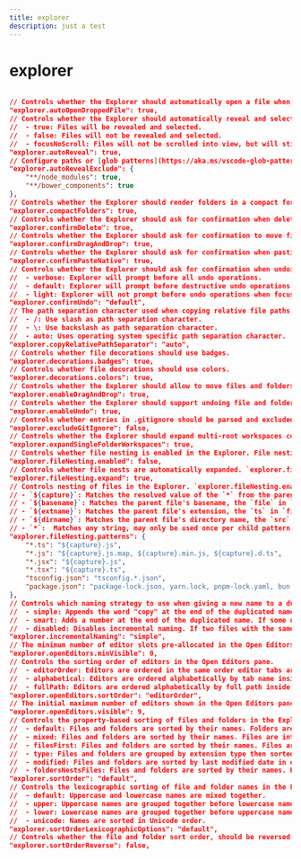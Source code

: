 ```yaml
---
title: explorer
description: just a test
---
```

# explorer
```json

// Controls whether the Explorer should automatically open a file when it is dropped into the explorer
"explorer.autoOpenDroppedFile": true,
// Controls whether the Explorer should automatically reveal and select files when opening them.
//  - true: Files will be revealed and selected.
//  - false: Files will not be revealed and selected.
//  - focusNoScroll: Files will not be scrolled into view, but will still be focused.
"explorer.autoReveal": true,
// Configure paths or [glob patterns](https://aka.ms/vscode-glob-patterns) for excluding files and folders from being revealed and selected in the Explorer when they are opened. Glob patterns are always evaluated relative to the path of the workspace folder unless they are absolute paths.
"explorer.autoRevealExclude": {
    "**/node_modules": true,
    "**/bower_components": true
},
// Controls whether the Explorer should render folders in a compact form. In such a form, single child folders will be compressed in a combined tree element. Useful for Java package structures, for example.
"explorer.compactFolders": true,
// Controls whether the Explorer should ask for confirmation when deleting a file via the trash.
"explorer.confirmDelete": true,
// Controls whether the Explorer should ask for confirmation to move files and folders via drag and drop.
"explorer.confirmDragAndDrop": true,
// Controls whether the Explorer should ask for confirmation when pasting native files and folders.
"explorer.confirmPasteNative": true,
// Controls whether the Explorer should ask for confirmation when undoing.
//  - verbose: Explorer will prompt before all undo operations.
//  - default: Explorer will prompt before destructive undo operations.
//  - light: Explorer will not prompt before undo operations when focused.
"explorer.confirmUndo": "default",
// The path separation character used when copying relative file paths.
//  - /: Use slash as path separation character.
//  - \: Use backslash as path separation character.
//  - auto: Uses operating system specific path separation character.
"explorer.copyRelativePathSeparator": "auto",
// Controls whether file decorations should use badges.
"explorer.decorations.badges": true,
// Controls whether file decorations should use colors.
"explorer.decorations.colors": true,
// Controls whether the Explorer should allow to move files and folders via drag and drop. This setting only effects drag and drop from inside the Explorer.
"explorer.enableDragAndDrop": true,
// Controls whether the Explorer should support undoing file and folder operations.
"explorer.enableUndo": true,
// Controls whether entries in .gitignore should be parsed and excluded from the Explorer. Similar to `files.exclude`.
"explorer.excludeGitIgnore": false,
// Controls whether the Explorer should expand multi-root workspaces containing only one folder during initialization
"explorer.expandSingleFolderWorkspaces": true,
// Controls whether file nesting is enabled in the Explorer. File nesting allows for related files in a directory to be visually grouped together under a single parent file.
"explorer.fileNesting.enabled": false,
// Controls whether file nests are automatically expanded. `explorer.fileNesting.enabled` must be set for this to take effect.
"explorer.fileNesting.expand": true,
// Controls nesting of files in the Explorer. `explorer.fileNesting.enabled` must be set for this to take effect. Each __Item__ represents a parent pattern and may contain a single `*` character that matches any string. Each __Value__ represents a comma separated list of the child patterns that should be shown nested under a given parent. Child patterns may contain several special tokens:
// - `${capture}`: Matches the resolved value of the `*` from the parent pattern
// - `${basename}`: Matches the parent file's basename, the `file` in `file.ts`
// - `${extname}`: Matches the parent file's extension, the `ts` in `file.ts`
// - `${dirname}`: Matches the parent file's directory name, the `src` in `src/file.ts`
// - `*`:  Matches any string, may only be used once per child pattern
"explorer.fileNesting.patterns": {
    "*.ts": "${capture}.js",
    "*.js": "${capture}.js.map, ${capture}.min.js, ${capture}.d.ts",
    "*.jsx": "${capture}.js",
    "*.tsx": "${capture}.ts",
    "tsconfig.json": "tsconfig.*.json",
    "package.json": "package-lock.json, yarn.lock, pnpm-lock.yaml, bun.lockb"
},
// Controls which naming strategy to use when giving a new name to a duplicated Explorer item on paste.
//  - simple: Appends the word "copy" at the end of the duplicated name potentially followed by a number.
//  - smart: Adds a number at the end of the duplicated name. If some number is already part of the name, tries to increase that number.
//  - disabled: Disables incremental naming. If two files with the same name exist you will be prompted to overwrite the existing file.
"explorer.incrementalNaming": "simple",
// The minimum number of editor slots pre-allocated in the Open Editors pane. If set to 0 the Open Editors pane will dynamically resize based on the number of editors.
"explorer.openEditors.minVisible": 0,
// Controls the sorting order of editors in the Open Editors pane.
//  - editorOrder: Editors are ordered in the same order editor tabs are shown.
//  - alphabetical: Editors are ordered alphabetically by tab name inside each editor group.
//  - fullPath: Editors are ordered alphabetically by full path inside each editor group.
"explorer.openEditors.sortOrder": "editorOrder",
// The initial maximum number of editors shown in the Open Editors pane. Exceeding this limit will show a scroll bar and allow resizing the pane to display more items.
"explorer.openEditors.visible": 9,
// Controls the property-based sorting of files and folders in the Explorer. When `explorer.fileNesting.enabled` is enabled, also controls sorting of nested files.
//  - default: Files and folders are sorted by their names. Folders are displayed before files.
//  - mixed: Files and folders are sorted by their names. Files are interwoven with folders.
//  - filesFirst: Files and folders are sorted by their names. Files are displayed before folders.
//  - type: Files and folders are grouped by extension type then sorted by their names. Folders are displayed before files.
//  - modified: Files and folders are sorted by last modified date in descending order. Folders are displayed before files.
//  - foldersNestsFiles: Files and folders are sorted by their names. Folders are displayed before files. Files with nested children are displayed before other files.
"explorer.sortOrder": "default",
// Controls the lexicographic sorting of file and folder names in the Explorer.
//  - default: Uppercase and lowercase names are mixed together.
//  - upper: Uppercase names are grouped together before lowercase names.
//  - lower: Lowercase names are grouped together before uppercase names.
//  - unicode: Names are sorted in Unicode order.
"explorer.sortOrderLexicographicOptions": "default",
// Controls whether the file and folder sort order, should be reversed.
"explorer.sortOrderReverse": false,
```
